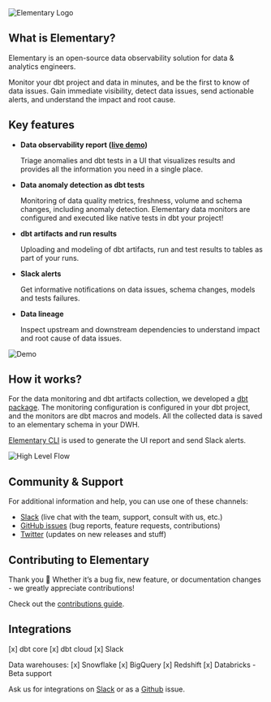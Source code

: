 <Frame>
  <div class="dark:bg-slate-200 rounded-md p-4">
    <img
      src="https://res.cloudinary.com/mintlify/image/upload/v1659304877/elementary/Logo_V2_chbdpu.png"
      alt="Elementary Logo"
    />
  </div>
</Frame>

## What is Elementary?

Elementary is an open-source data observability solution for data & analytics engineers.

Monitor your dbt project and data in minutes, and be the first to know of data issues. Gain immediate
visibility, detect data issues, send actionable alerts, and understand the impact and root cause.

## Key features

- **Data observability report ([live demo](https://storage.googleapis.com/elementary_static/elementary_demo.html))**

  Triage anomalies and dbt tests in a UI that visualizes results and provides all the information you need in a single place.

- **Data anomaly detection as dbt tests**

  Monitoring of data quality metrics, freshness, volume and schema changes, including anomaly detection. Elementary data monitors are configured and executed like native tests in dbt your project!

- **dbt artifacts and run results**

  Uploading and modeling of dbt artifacts, run and test results to tables as part of your runs.

- **Slack alerts**

  Get informative notifications on data issues, schema changes, models and tests failures.

- **Data lineage**

  Inspect upstream and downstream dependencies to understand impact and root cause of data issues.

<img
  src="https://res.cloudinary.com/mintlify/image/upload/v1659304880/elementary/Demo-2-screens_k98bdr.gif"
  alt="Demo"
/>

## How it works?

For the data monitoring and dbt artifacts collection, we developed a [dbt package](./quickstart#install-the-dbt-package).
The monitoring configuration is configured in your dbt project, and the monitors are dbt macros and models. All the collected data is saved to an elementary schema in your DWH.

[Elementary CLI](./understand-elementary/cli-install#install-and-configure) is used to generate the UI report and send Slack alerts.

<img
  src="https://res.cloudinary.com/mintlify/image/upload/v1659304881/elementary/High-level-flow_d21jfj.png"
  alt="High Level Flow"
/>

## Community & Support

For additional information and help, you can use one of these channels:

- [Slack](https://join.slack.com/t/elementary-community/shared_invite/zt-uehfrq2f-zXeVTtXrjYRbdE_V6xq4Rg) (live chat with the team, support, consult with us, etc.)
- [GitHub issues](https://github.com/elementary-data/elementary-lineage/issues) (bug reports, feature requests, contributions)
- [Twitter](https://twitter.com/ElementaryData) (updates on new releases and stuff)

## Contributing to Elementary

Thank you 🧡 Whether it’s a bug fix, new feature, or documentation changes - we greatly appreciate contributions!

Check out the [contributions guide](./general/contributions).

## Integrations

[x] dbt core
[x] dbt cloud
[x] Slack

Data warehouses:
[x] Snowflake
[x] BigQuery
[x] Redshift
[x] Databricks - Beta support

Ask us for integrations on [Slack](https://join.slack.com/t/elementary-community/shared_invite/zt-uehfrq2f-zXeVTtXrjYRbdE_V6xq4Rg) or as a [Github](https://github.com/elementary-data/elementary) issue.

